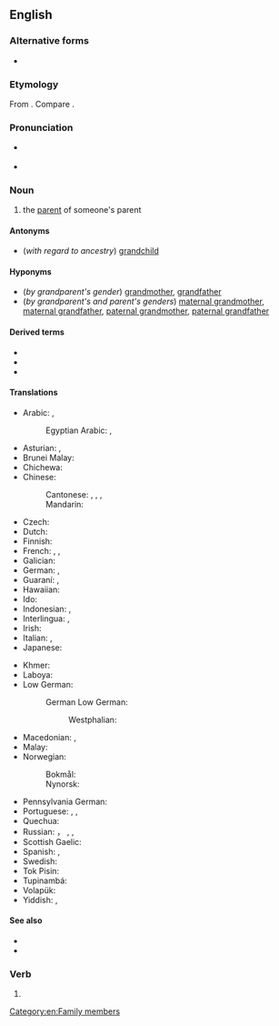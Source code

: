 {{also|grand-parent}}
==English==
{{wikipedia}}

===Alternative forms===
* {{alter|en|grand-parent}}

===Etymology===
From {{pre|en|grand|parent}}. Compare {{cog|fr|grand-parent}}.

===Pronunciation===
* {{a|GA}} {{IPA|en|/ˈɡɹæn(d)pɛəɹənt/|/ˈɡɹæn(d)pæɹənt/}}
* {{audio|en|LL-Q1860 (eng)-Vealhurl-grandparent.wav|Audio (Southern England)}}

===Noun===
{{en-noun}}

# the [[parent]] of someone's parent

====Antonyms====
* (''with regard to ancestry'') [[grandchild]]

====Hyponyms====
* (''by grandparent's gender'') [[grandmother]], [[grandfather]]
* (''by grandparent's and parent's genders'') [[maternal grandmother]], [[maternal grandfather]], [[paternal grandmother]], [[paternal grandfather]]

====Derived terms====
* {{l|en|great grandparent}}
* {{l|en|great great grandparent}}
* {{l|en|stepgrandparent}}

====Translations====
{{trans-top|parent of one's parent}}
* Arabic: {{t+|ar|جَدّ|m}} {{qualifier|grandfather}}, {{t+|ar|جَدَّة|f}} {{qualifier|grandmother}}
*: Egyptian Arabic: {{t|arz|جد|m|tr=ged|sc=Arab}}, {{t|arz|جدة|f|tr=geda|sc=Arab}}
* Asturian: {{t+|ast|güelu|m}}, {{t+|ast|güela|f}}
* Brunei Malay: {{t|kxd|nini}}
* Chichewa: {{t|ny|gogo}}
* Chinese:
*: Cantonese: {{t|yue|祖父母|tr=zou2 fu6 mou5|sc=Hani}}, {{t|yue|公公婆婆|tr=gung1 gung1 po4 po4-2|sc=Hani}} {{qualifier|maternal}}, {{t|yue|爺爺嫲嫲|sc=Hani}}, {{t|yue|爷爷嫲嫲|tr=je4 je4 maa4 maa4|sc=Hani}} {{qualifier|paternal}}
*: Mandarin: {{t+|cmn|祖父母|tr=zǔfùmǔ|sc=Hani}}
* Czech: {{t+|cs|prarodič}}
* Dutch: {{t+|nl|grootouder|m}}
* Finnish: {{t+|fi|isovanhempi}}
* French: {{t+|fr|grand-parent|m}}, {{t+|fr|aïeul|m}}, {{t+|fr|aïeule|f}}
* Galician: {{t|gl|avós|m-p}} {{q|plural only}}
* German: {{t+|de|Großeltern|p}} {{qualifier|plural only}}, {{t+|de|Großelternteil|m}}
* Guaraní: {{qualifier|grandfather}} {{t|gn|taita guasu}}, {{qualifier|grandmother}} {{t+|gn|jarýi}}
* Hawaiian: {{t|haw|kupuna}}
* Ido: {{t+|io|avo}}
* Indonesian: {{t+|id|kakek}} {{qualifier|grandfather}}, {{t+|id|nenek}} {{qualifier|grandmother}}
* Interlingua: {{qualifier|grandfather}} {{t|ia|granpatre}}, {{qualifier|grandmother}} {{t+|ia|granmatre}}
* Irish: {{t|ga|seantuismitheoir|m}}
* Italian: {{qualifier|grandfather}} {{t+|it|nonno}}, {{qualifier|grandmother}} {{t+|it|nonna}}
* Japanese: {{t|ja|祖父母|tr=そふぼ, sofubo|sc=Jpan}}
{{trans-mid}}
* Khmer: {{t|km|យាយតា|tr=yeay tar|sc=Khmr}}
* Laboya: {{t|lmy|wede}}
* Low German:
*: German Low German: {{t+|nds-de|Grootöllern|p}} {{qualifier|plural only}}
*:: Westphalian: {{t|nds|Chrautellern|p}} {{qualifier|plural only}}
* Macedonian: {{t+|mk|де́до|m}} {{qualifier|grandfather}}, {{t+|mk|ба́ба|f}} {{qualifier|grandmother}}
* Malay: {{t|ms|datuk nenek}}
* Norwegian:
*: Bokmål: {{t+|nb|besteforelder|m}} {{qualifier|mostly used in pl}}
*: Nynorsk: {{t|nn|besteforelder|m}} {{qualifier|mostly used in pl}}
* Pennsylvania German: {{t|pdc|Groosseldre|p}}
* Portuguese: {{t+|pt|avós|m-p}} {{q|plural only}}, {{qualifier|grandfather}} {{t+|pt|avô|m}}, {{qualifier|grandmother}} {{t+|pt|avó|f}}
* Quechua: {{t|qu|awki}}
* Russian: {{t+|ru|де́душка|m}}， {{t+|ru|дед|m}} {{qualifier|grandfather}}, {{t+|ru|ба́бушка|f}}, {{t+|ru|ба́ба|f}} {{qualifier|grandmother}}
* Scottish Gaelic: {{t|gd|seann-phàrant|m}}
* Spanish: {{t+|es|abuelo|m}}, {{t+|es|abuela|f}}
* Swedish: {{t|sv|far- och morföräldrar|c-p}}
* Tok Pisin: {{t|tpi|tumbuna}}
* Tupinambá: {{t|tpn|amỹîa}} {{qualifier|grandfather; t-, t-}}
* Volapük: {{t+|vo|lepal}}
* Yiddish: {{t|yi|זיידע־באָבע|p}}, {{t|yi|באָבע־זיידע|p}}
{{trans-bottom}}

====See also====
* {{l|en|mother}}
* {{l|en|father}}

===Verb===
{{en-verb}}

# {{synonym of|en|grandfather}}

[[Category:en:Family members]]